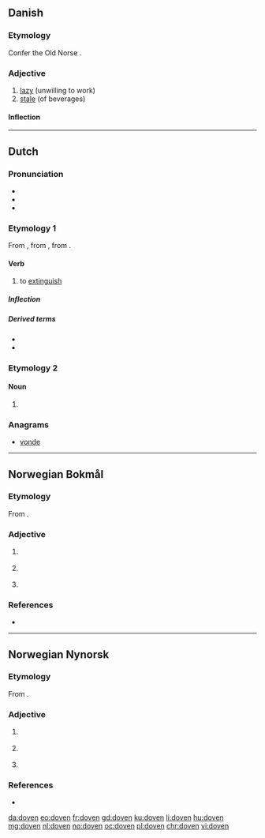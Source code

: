 ==Danish==

===Etymology===
Confer the Old Norse {{m|non|dofinn||dead}}.

===Adjective===
{{da-adj}}

# [[lazy]] (unwilling to work)
# [[stale]] (of beverages)

====Inflection====
{{da-infl-adj|dovn|est}}

----

==Dutch==

===Pronunciation===
* {{IPA|lang=nl|/ˈdoːvə(n)/}}
* {{audio|Nl-doven.ogg|Audio|lang=nl}}
* {{rhymes|oːvən|lang=nl}}

===Etymology 1===
From {{inh|nl|dum|doven}}, from {{inh|nl|odt|*dōven}}, from {{inh|nl|gem-pro|*daubijaną}}.

====Verb====
{{nl-verb}}

# {{lb|nl|ergative}} to [[extinguish]]

=====Inflection=====
{{nl-conj-wk|doof|dove}}

=====Derived terms=====
* {{l|nl|uitdoven}}
* {{l|nl|verdoven}}

===Etymology 2===
{{nonlemma}}

====Noun====
{{head|nl|noun plural form}}

# {{nl-noun form of|pl|dove}}

===Anagrams===
* [[vonde#Dutch|vonde]]

----

==Norwegian Bokmål==

===Etymology===
From {{etyl|non|nb}} {{m|non|dofinn||dead}}.

===Adjective===
{{head|nb|adjective|neuter singular|dovent|definite singular and plural|dovne|comparative|dovnere|indefinite superlative|dovnest|definite superlative|dovneste}}

# {{l|en|lazy}} {{qualifier|unwilling to work}}
# {{l|en|flat}} {{qualifier|e.g. beer}}
# {{l|en|numb}} {{qualifier|limbs}}

===References===
* {{R:The Bokmål Dictionary}}

----

==Norwegian Nynorsk==

===Etymology===
From {{etyl|non|nn}} {{m|non|dofinn||dead}}.

===Adjective===
{{head|nn|adjective|neuter singular|dove|or|dovent|definite singular and plural|dovne|comparative|dovnare|indefinite superlative|dovnast|definite superlative|dovnaste}}

# {{l|en|lazy}} {{qualifier|unwilling to work}}
# {{l|en|flat}} {{qualifier|e.g. beer}}
# {{l|en|numb}} {{qualifier|limbs}}

===References===
* {{R:The Nynorsk Dictionary}}

[[da:doven]]
[[eo:doven]]
[[fr:doven]]
[[gd:doven]]
[[ku:doven]]
[[li:doven]]
[[hu:doven]]
[[mg:doven]]
[[nl:doven]]
[[no:doven]]
[[oc:doven]]
[[pl:doven]]
[[chr:doven]]
[[vi:doven]]